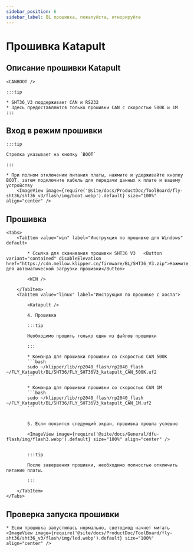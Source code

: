 ```yaml
---
sidebar_position: 6
sidebar_label: BL прошивка, пожалуйста, игнорируйте
---
```









# Прошивка Katapult

## Описание прошивки Katapult

    <CANBOOT />

    :::tip

    * SHT36_V3 поддерживает CAN и RS232
    * Здесь предоставляются только прошивки CAN с скоростью 500K и 1M
    :::

## Вход в режим прошивки

    :::tip

    Стрелка указывает на кнопку `BOOT`

    :::

    * При полном отключении питания платы, нажмите и удерживайте кнопку BOOT, затем подключите кабель для передачи данных к плате и вашему устройству
        <ImageView image={require('@site/docs/ProductDoc/ToolBoard/fly-sht36/sht36_v3/flash/img/boot.webp').default} size="100%" align="center" />

## Прошивка

    <Tabs>
        <TabItem value="win" label="Инструкция по прошивке для Windows" default>

            * Ссылка для скачивания прошивки SHT36 V3   <Button variant="contained" disableElevation href="https://cdn.mellow.klipper.cn/firmware/BL/SHT36_V3.zip">Нажмите для автоматической загрузки прошивки</Button>

            <WIN />
            
        </TabItem>
        <TabItem value="linux" label="Инструкция по прошивке с хоста">
            
            <Katapult />

            4. Прошивка

            :::tip

            Необходимо прошить только один из файлов прошивки

            :::

            * Команда для прошивки прошивки со скоростью CAN 500K
            ```bash
            sudo ~/klipper/lib/rp2040_flash/rp2040_flash ~/FLY_Katapult/BL/SHT36/FLY_SHT36V3_katapult_CAN_500K.uf2
            ```
                       
            * Команда для прошивки прошивки со скоростью CAN 1M
            ```bash
            sudo ~/klipper/lib/rp2040_flash/rp2040_flash ~/FLY_Katapult/BL/SHT36/FLY_SHT36V3_katapult_CAN_1M.uf2
            ```


            5. Если появится следующий экран, прошивка прошла успешно

            <ImageView image={require('@site/docs/General/dfu-flash/img/flash3.webp').default} size="100%" align="center" />


            :::tip

            После завершения прошивки, необходимо полностью отключить питание платы.

            :::

        </TabItem>
    </Tabs>

## Проверка запуска прошивки

    * Если прошивка запустилась нормально, светодиод начнет мигать
    <ImageView image={require('@site/docs/ProductDoc/ToolBoard/fly-sht36/sht36_v3/flash/img/led.webp').default} size="100%" align="center" />